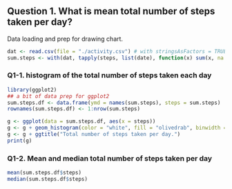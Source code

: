 ## Question 1. What is mean total number of steps taken per day?  

Data loading and prep for drawing chart.  

```r
dat <- read.csv(file = "./activity.csv") # with stringsAsFactors = TRUE
sum.steps <- with(dat, tapply(steps, list(date), function(x) sum(x, na.rm = TRUE) ))
```

### Q1-1. histogram of the total number of steps taken each day  
```r
library(ggplot2)
## a bit of data prep for ggplot2
sum.steps.df <- data.frame(ymd = names(sum.steps), steps = sum.steps)
rownames(sum.steps.df) <- 1:nrow(sum.steps)

g <- ggplot(data = sum.steps.df, aes(x = steps))
g <- g + geom_histogram(color = "white", fill = "olivedrab", binwidth = 2000)
g <- g + ggtitle("Total number of steps taken per day.")
print(g)

```

### Q1-2. Mean and median total number of steps taken per day  
```r
mean(sum.steps.df$steps)
median(sum.steps.df$steps)
```
